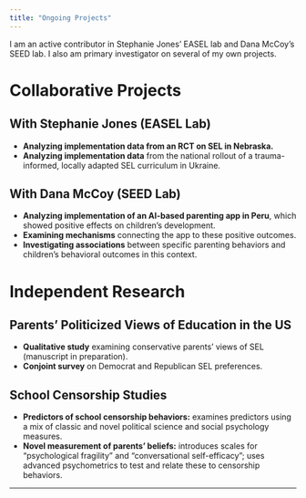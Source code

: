 ```yaml
---
title: "Ongoing Projects"
---
```


I am an active contributor in Stephanie Jones' EASEL lab and Dana McCoy's SEED lab. I also am primary investigator on several of my own projects.

# Collaborative Projects

## With Stephanie Jones (EASEL Lab)

- **Analyzing implementation data from an RCT on SEL in Nebraska.**
- **Analyzing implementation data** from the national rollout of a trauma-informed, locally adapted SEL curriculum in Ukraine.

## With Dana McCoy (SEED Lab)

- **Analyzing implementation of an AI-based parenting app in Peru**, which showed positive effects on children's development.
- **Examining mechanisms** connecting the app to these positive outcomes.
- **Investigating associations** between specific parenting behaviors and children's behavioral outcomes in this context.

# Independent Research

## Parents' Politicized Views of Education in the US

- **Qualitative study** examining conservative parents' views of SEL (manuscript in preparation).
- **Conjoint survey** on Democrat and Republican SEL preferences.

## School Censorship Studies

- **Predictors of school censorship behaviors:** examines predictors using a mix of classic and novel political science and social psychology measures.
- **Novel measurement of parents' beliefs:** introduces scales for "psychological fragility" and "conversational self-efficacy"; uses advanced psychometrics to test and relate these to censorship behaviors.

---